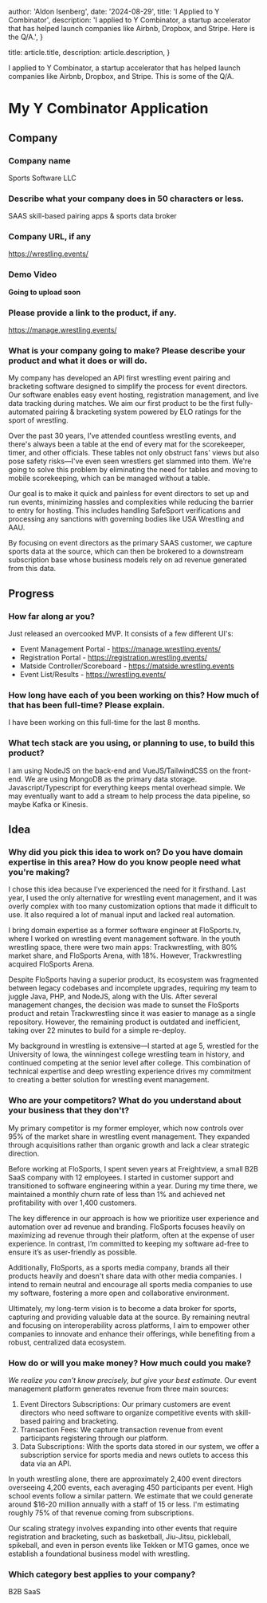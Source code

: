 
  author: 'Aldon Isenberg',
  date: '2024-08-29',
  title: 'I Applied to Y Combinator',
  description:
    'I applied to Y Combinator, a startup accelerator that has helped launch companies like Airbnb, Dropbox, and Stripe. Here is the Q/A.',
}

  title: article.title,
  description: article.description,
}


I applied to Y Combinator, a startup accelerator that has helped launch companies like Airbnb, Dropbox, and Stripe. This is some of the Q/A.

# My Y Combinator Application

## Company
### Company name
Sports Software LLC
### Describe what your company does in 50 characters or less.
SAAS skill-based pairing apps & sports data broker
### Company URL, if any
https://wrestling.events/
### Demo Video
**Going to upload soon**
### Please provide a link to the product, if any.
https://manage.wrestling.events/
### What is your company going to make? Please describe your product and what it does or will do.
My company has developed an API first wrestling event pairing and bracketing software designed to simplify the process for event directors. Our software enables easy event hosting, registration management, and live data tracking during matches. We aim our first product to be the first fully-automated pairing & bracketing system powered by ELO ratings for the sport of wrestling.

Over the past 30 years, I’ve attended countless wrestling events, and there's always been a table at the end of every mat for the scorekeeper, timer, and other officials. These tables not only obstruct fans' views but also pose safety risks—I've even seen wrestlers get slammed into them. We're going to solve this problem by eliminating the need for tables and moving to mobile scorekeeping, which can be managed without a table.

Our goal is to make it quick and painless for event directors to set up and run events, minimizing hassles and complexities while reducing the barrier to entry for hosting. This includes handling SafeSport verifications and processing any sanctions with governing bodies like USA Wrestling and AAU.

By focusing on event directors as the primary SAAS customer, we capture sports data at the source, which can then be brokered to a downstream subscription base whose business models rely on ad revenue generated from this data.
## Progress
### How far along ar you?
Just released an overcooked MVP. It consists of a few different UI's:
- Event Management Portal - https://manage.wrestling.events/
- Registration Portal - https://registration.wrestling.events/
- Matside Controller/Scoreboard - https://matside.wrestling.events
- Event List/Results - https://wrestling.events/
### How long have each of you been working on this? How much of that has been full-time? Please explain.
I have been working on this full-time for the last 8 months.
### What tech stack are you using, or planning to use, to build this product?
I am using NodeJS on the back-end and VueJS/TailwindCSS on the front-end. We are using MongoDB as the primary data storage. Javascript/Typescript for everything keeps mental overhead simple. We may eventually want to add a stream to help process the data pipeline, so maybe Kafka or Kinesis.
## Idea
### Why did you pick this idea to work on? Do you have domain expertise in this area? How do you know people need what you're making?
I chose this idea because I’ve experienced the need for it firsthand. Last year, I used the only alternative for wrestling event management, and it was overly complex with too many customization options that made it difficult to use. It also required a lot of manual input and lacked real automation.

I bring domain expertise as a former software engineer at FloSports.tv, where I worked on wrestling event management software. In the youth wrestling space, there were two main apps: Trackwrestling, with 80% market share, and FloSports Arena, with 18%. However, Trackwrestling acquired FloSports Arena.

Despite FloSports having a superior product, its ecosystem was fragmented between legacy codebases and incomplete upgrades, requiring my team to juggle Java, PHP, and NodeJS, along with the UIs. After several management changes, the decision was made to sunset the FloSports product and retain Trackwrestling since it was easier to manage as a single repository. However, the remaining product is outdated and inefficient, taking over 22 minutes to build for a simple re-deploy.

My background in wrestling is extensive—I started at age 5, wrestled for the University of Iowa, the winningest college wrestling team in history, and continued competing at the senior level after college. This combination of technical expertise and deep wrestling experience drives my commitment to creating a better solution for wrestling event management.
### Who are your competitors? What do you understand about your business that they don't?
My primary competitor is my former employer, which now controls over 95% of the market share in wrestling event management. They expanded through acquisitions rather than organic growth and lack a clear strategic direction.

Before working at FloSports, I spent seven years at Freightview, a small B2B SaaS company with 12 employees. I started in customer support and transitioned to software engineering within a year. During my time there, we maintained a monthly churn rate of less than 1% and achieved net profitability with over 1,400 customers.

The key difference in our approach is how we prioritize user experience and automation over ad revenue and branding. FloSports focuses heavily on maximizing ad revenue through their platform, often at the expense of user experience. In contrast, I’m committed to keeping my software ad-free to ensure it’s as user-friendly as possible.

Additionally, FloSports, as a sports media company, brands all their products heavily and doesn't share data with other media companies. I intend to remain neutral and encourage all sports media companies to use my software, fostering a more open and collaborative environment.

Ultimately, my long-term vision is to become a data broker for sports, capturing and providing valuable data at the source. By remaining neutral and focusing on interoperability across platforms, I aim to empower other companies to innovate and enhance their offerings, while benefiting from a robust, centralized data ecosystem.
### How do or will you make money? How much could you make?
_We realize you can't know precisely, but give your best estimate._
Our event management platform generates revenue from three main sources:
1. Event Directors Subscriptions: Our primary customers are event directors who need software to organize competitive events with skill-based pairing and bracketing.
2. Transaction Fees: We capture transaction revenue from event participants registering through our platform.
3. Data Subscriptions: With the sports data stored in our system, we offer a subscription service for sports media and news outlets to access this data via an API.

In youth wrestling alone, there are approximately 2,400 event directors overseeing 4,200 events, each averaging 450 participants per event. High school events follow a similar pattern. We estimate that we could generate around $16-20 million annually with a staff of 15 or less. I'm estimating roughly 75% of that revenue coming from subscriptions.

Our scaling strategy involves expanding into other events that require registration and bracketing, such as basketball, Jiu-Jitsu, pickleball, spikeball, and even in person events like Tekken or MTG games, once we establish a foundational business model with wrestling.
### Which category best applies to your company?
B2B SaaS